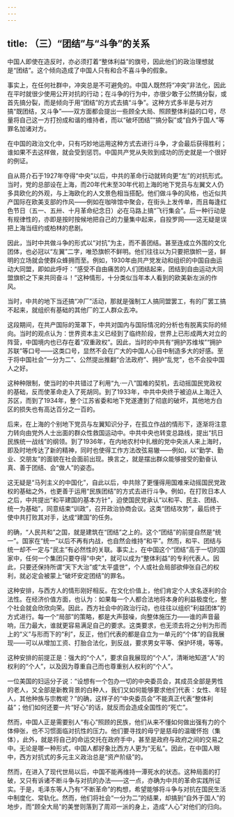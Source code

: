 ```yaml
---
---
---
```

title: （三）“团结”与“斗争”的关系
---




中国人即使在造反时，亦必须打着“整体利益”的旗号，因此他们的政治理想就是“团结”。这个倾向造成了中国人只有和合不喜斗争的假象。

事实上，在任何社群中，冲突总是不可避免的。中国人既然将“冲突”非法化，因此在平时就很少使用公开对抗的行动；在斗争的行为中，亦很少敢于公然搞分裂，或首先搞分裂，而是倾向于用“团结”的方式去搞“斗争”。这种方式多半是与对方搞“既团结，又斗争”——双方面都会提出一些顾全大局、照顾整体利益的口号，尽量将自己这一方打扮成和谐的维持者，而以“破坏团结”“搞分裂”或“自外于国人”等罪名加诸对方。

在中国的政治文化中，只有巧妙地运用这种方式去进行斗争，才会最后获得胜利；谁如果不去这样做，就会受到惩罚。中国共产党从失败到成功的历史就是一个很好的例证。

自从蒋介石于1927年夺得“中央”以后，中共的革命行动就转向更“左”的对抗形式。当时，党的总部设在上海，而20年代末至30年代初上海的地下党员与左翼文人仍多具欧化的外观，与上海欧化的人文景色相当搭配。他们做斗争的风格，也近似共产国际在欧美支部的作风——例如在咖啡馆中聚会，在街头上发传单，而且每逢红色节日（五一、五卅、十月革命纪念日）必在马路上搞“飞行集会”。后一种行动是有规律性的，亦即是按时按候地把自己的力量集中起来，自投罗网——这无疑是误把上海当纽约或柏林的悲剧。

因此，当时中共做斗争的形式以“对抗”为主，而不善团结。甚至连成立外围的文化团体，也必冠以“左翼”二字，唯恐旗帜不鲜明。他们往往以为只要把旗帜一竖，鲜明的立场就会使群众蜂拥而至。例如，1930年由共产党发动和组织的中国自由运动大同盟，即如此呼吁：“感受不自由痛苦的人们团结起来，团结到自由运动大同盟旗帜之下来共同奋斗！”这种情形，十分类似当年本人看到的欧美新左派的作风。

当时，中共的地下当还搞“冲厂”活动，那就是强制工人搞同盟罢工，有的厂罢工搞不起来，就组织有基础的其他厂的工人群众去冲。

这段期间，在共产国际的笼罩下，中共对国内与国际情况的分析也有脱离实际的倾向。当时的观点认为：世界资本主义已经到了临终阶段，世界上已形成两大对立的阵营，中国境内也已存在着“双重政权”。因此，当时的中共有“拥护苏维埃”“拥护苏联”等口号——这类口号，显然不会在广大的中国人心目中制造多大的好感。至于将中国社会“一分为二”、公然提出推翻“合法政府”、拥护“乱党”，也不会投中国人之好。

这种种限制，使当时的中共错过了利用“九·一八”国难的契机，去动摇国民党政权的基础，反而使革命走入了死胡同。到了1933年，中共中央终于被迫从上海迁入苏区，而到了1934年，整个江苏省委和地下党遂遭到了彻底的破坏，其他地方白区的损失也有高达百分之一百的。

后来，在上海的个别地下党员与左翼知识分子，在孤立作战的情形下，逐渐将注意力转向由党外人士出面的群众性救国运动中。中共中央也转变总路线，提出“抗日民族统一战线”的纲领。到了1936年，在内地农村中扎根的党中央派人来上海时，即及时地传达了新的精神，同时也使得工作方法改弦易辙——例如，以“勤学、勤业、交朋友”的面貌在社会面前出现。换言之，就是摆出群众能够接受的勤奋认真、善于团结、会“做人”的姿态。

这无疑是“马列主义的中国化”，自此以后，中共除了更懂得用国难来动摇国民党政权的基础之外，也更善于运用“民族团结”的方式去进行斗争。例如，在打败日本人之后，中共提出“和平建国的基本方针”，迫使国民党承认“以和平、民主、团结、统一为基础”，同意结束“训政”，召开政治协商会议。这类“团结攻势”，最后终于使中共打败其对手，达成“建国”的任务。

的确，“人民共和”之国，就是建筑在“团结”之上的。这个“团结”的前提自然是“统一”。国家在“统一”以后不再有内战，也自然会维持“和平”。然而，和平、团结与统一却不一定与“民主”有必然性的关联。事实上，在中国这个“团结”高于一切的国家中，任何一个集团只要夺得“中央”，就可以成为“整体利益”的专利代表人。因此，只要还保持所谓“天下大治”或“太平盛世”，个人或社会局部欲伸张自己的权利，就必定会被蒙上“破坏安定团结”的罪名。

这种安排，与西方人的情形刚好相反。在文化价值上，他们肯定个人求名逐利的合法性。在经济价值方面，也认为：如果每一个人都合法地将本身的利益极度化，整个社会就会欣欣向荣。因此，西方社会中的政治行动，也往往以组织“利益团体”的方式进行。每一个“局部”的策略，都是大声鼓噪，向整体施压力——谁的声音最响，压力最大，谁就更容易满足自己的要求。这类要求，也无须去将之分判为形而上的“义”与形而下的“利”，反正，他们代表的都是自立为一单元的“个体”的自我展现——可以从增加工资、打胎合法化，到反战，要求男女平等、保护环境，等等。

这种安排的前提正是：强大的“个人”，要求自我展现的“个人”，清晰地知道“人”的权利的“个人”，以及因为尊重自己而也尊重别人权利的“个人”。

一位美国的妇运分子说：“设想有一个包办一切的中央委员会，其成员全部是男性的老人，又全部是新教背景的白种人，我们又如何能够要求他们代表：女性、年轻人，其他种族与宗教呢？”的确，这样子的“中央委员会”不能真正代表“整体利益”；他们如何还要一片“好心”的话，就反而会造成全国性的“死亡”。

然而，中国人正是需要别人“有心”照顾的民族，他们从来不懂如何做出强有力的个体伸张，也不习惯面临对抗性的压力。他们要寻找的毋宁是慈母的温暖怀抱（集体），此外，就是将自己的命运交托在政府手中，甚至是政府与政府之间的交易之中。无论是哪一种形式，中国人都好象比西方人更为“无私”。因此，在中国人眼中，西方对抗式的多元主义政治总是“资产阶级”的。

然而，在进入了现代世局以后，中国不能再维持一潭死水的状态。这种局面的打破，又只有诉诸不断斗争与对抗的办法——这一点，亦确为中共的革命实践所证实。于是，毛泽东等人乃有“不断革命”的构想，希望能够将斗争与对抗在国民生活中制度化、常轨化。然而，他们将社会“一分为二”的结果，却搞到“自外于国人”的地步，而“顾全大局”的美誉则落到了周邓一派的身上，造成“人心”对他们的归向。